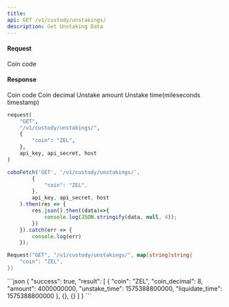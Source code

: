 ```yaml
---
title: 
api: GET /v1/custody/unstakings/ 
description: Get Unstaking Data 
---
```

#### Request 

<ParamField body="coin" type="String" >Coin code</ParamField> 

#### Response 

<ResponseField name="coin" type="String" >Coin code</ResponseField> 
<ResponseField name="coin_decimal" type="Int" >Coin decimal</ResponseField> 
<ResponseField name="amount" type="Int" >Unstake amount</ResponseField> 
<ResponseField name="unstake_time" type="Int" >Unstake time(mileseconds timestamp)</ResponseField> 
<RequestExample>
```python Python
request(
    "GET",
    "/v1/custody/unstakings/",
    {
        "coin": "ZEL",
    },
    api_key, api_secret, host
)
```
```javascript JavaScript
coboFetch('GET', '/v1/custody/unstakings/',
        {
            "coin": "ZEL",
        },
        api_key, api_secret, host
    ).then(res => {
        res.json().then((data)=>{
            console.log(JSON.stringify(data, null, 4));
        })
    }).catch(err => {
        console.log(err)
    });
```
```go Go
Request("GET", "/v1/custody/unstakings/", map[string]string{
    "coin": "ZEL",
})
```
</RequestExample>

<ResponseExample>
```json
{
  "success": true,
  "result": [
    {
      "coin": "ZEL",
      "coin_decimal": 8,
      "amount": 4000000000,
      "unstake_time": 1575388800000,
      "liquidate_time": 1575388800000
    },
    {},
    {}
  ]
}
```
</ResponseExample>
